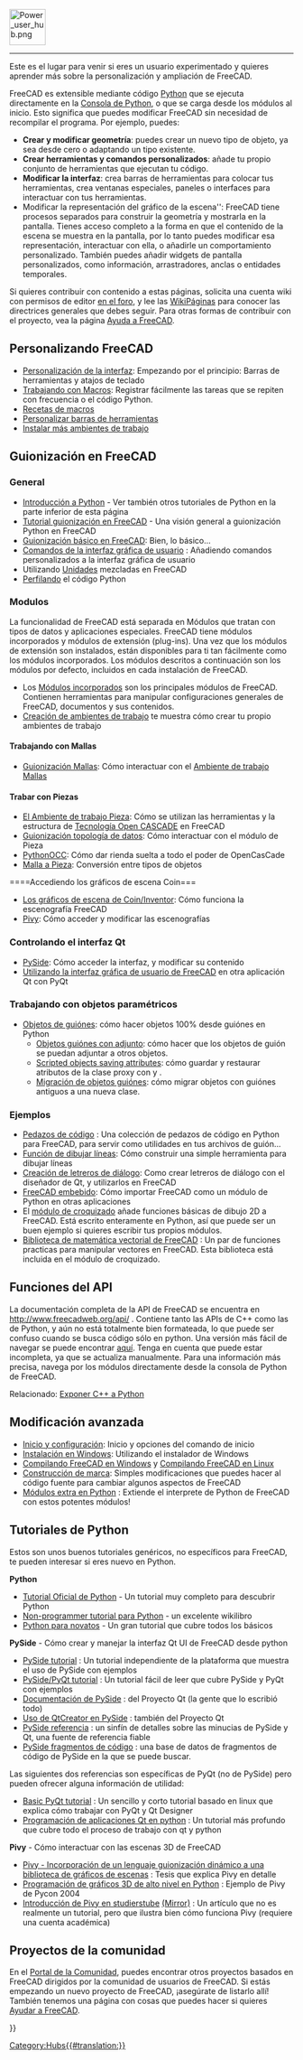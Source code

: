 <languages/>
{{TOCright}}
[[Image:Power_user_hub.png|64px]]
----

Este es el lugar para venir si eres un usuario experimentado y quieres aprender más sobre la personalización y ampliación de FreeCAD.

FreeCAD es extensible mediante código [[Python/es|Python]] que se ejecuta directamente en la [[Python_console/es|Consola de Python]], o que se carga desde los módulos al inicio. Esto significa que puedes modificar FreeCAD sin necesidad de recompilar el programa. Por ejemplo, puedes:
* '''Crear y modificar geometría''': puedes crear un nuevo tipo de objeto, ya sea desde cero o adaptando un tipo existente.
* '''Crear herramientas y comandos personalizados''': añade tu propio conjunto de herramientas que ejecutan tu código.
* '''Modificar la interfaz''': crea barras de herramientas para colocar tus herramientas, crea ventanas especiales, paneles o interfaces para interactuar con tus herramientas.
*Modificar la representación del gráfico de la escena'': FreeCAD tiene procesos separados para construir la geometría y mostrarla en la pantalla. Tienes acceso completo a la forma en que el contenido de la escena se muestra en la pantalla, por lo tanto puedes modificar esa representación, interactuar con ella, o añadirle un comportamiento personalizado. También puedes añadir widgets de pantalla personalizados, como información, arrastradores, anclas o entidades temporales.

<div class="mw-translate-fuzzy">
Si quieres contribuir con contenido a estas páginas, solicita una cuenta wiki con permisos de editor [https://forum.freecadweb.org/viewtopic.php?f=21&t=6830 en el foro], y lee las [[WikiPages/es|WikiPáginas]] para conocer las directrices generales que debes seguir. Para otras formas de contribuir con el proyecto, vea la página [[Help_FreeCAD/es|Ayuda a FreeCAD]].
</div>

<span id="Customizing_FreeCAD"></span>
== Personalizando FreeCAD ==

* [[Interface Customization/es|Personalización de la interfaz]]: Empezando por el principio: Barras de herramientas y atajos de teclado
* [[Macros/es|Trabajando con Macros]]: Registrar fácilmente las tareas que se repiten con frecuencia o el código Python.
* [[Macros_recipes/es|Recetas de macros]]
* [[Customize_Toolbars/es|Personalizar barras de herramientas]]
* [[Installing_more_workbenches/es|Instalar más ambientes de trabajo]]

<span id="Scripting_in_FreeCAD"></span>
== Guionización en FreeCAD ==

===General===

<div class="mw-translate-fuzzy">
* [[Introduction_to_Python/es|Introducción a Python]] - Ver también otros tutoriales de Python en la parte inferior de esta página
* [[Python_scripting_tutorial/es|Tutorial guionización en FreeCAD]] - Una visión general a guionización Python en FreeCAD
* [[FreeCAD_Scripting_Basics/es|Guionización básico en FreeCAD]]: Bien, lo básico...
* [[Gui_Command/es|Comandos de la interfaz gráfica de usuario]] : Añadiendo comandos personalizados a la interfaz gráfica de usuario
* Utilizando [[Units/es|Unidades]] mezcladas en FreeCAD
* [[Profiling/es|Perfilando]] el código Python
</div>

<span id="Modules"></span>
=== Modulos ===

La funcionalidad de FreeCAD está separada en Módulos que tratan con tipos de datos y aplicaciones especiales. FreeCAD tiene módulos incorporados y módulos de extensión (plug-ins). Una vez que los módulos de extensión son instalados, están disponibles para ti tan fácilmente como los módulos incorporados. Los módulos descritos a continuación son los módulos por defecto, incluidos en cada instalación de FreeCAD.

* Los [[Builtin modules/es|Módulos incorporados]] son los principales módulos de FreeCAD. Contienen herramientas para manipular configuraciones generales de FreeCAD, documentos y sus contenidos.
* [[Workbench creation/es|Creación de ambientes de trabajo]] te muestra cómo crear tu propio ambientes de trabajo

<span id="Working_with_Meshes"></span>
====Trabajando con Mallas====

* [[Mesh_Scripting/es|Guionización Mallas]]: Cómo interactuar con el [[Mesh_Workbench/es|Ambiente de trabajo Mallas]]

<span id="Working_with_Parts"></span>
====Trabar con Piezas====

<div class="mw-translate-fuzzy">
* [[Part_Workbench/es|El Ambiente de trabajo Pieza]]: Cómo se utilizan las herramientas y la estructura de [http://en.wikipedia.org/wiki/Open_CASCADE Tecnología Open CASCADE] en FreeCAD
* [[Topological data scripting/es|Guionización topología de datos]]: Cómo interactuar con el módulo de Pieza
* [[pythonOCC/es|PythonOCC]]: Cómo dar rienda suelta a todo el poder de OpenCasCade
* [[Mesh to Part/es|Malla a Pieza]]: Conversión entre tipos de objetos
</div>

<span id="Accessing_the_Coin_scenegraph"></span>
====Accediendo los gráficos de escena Coin===

* [[Scenegraph/es|Los gráficos de escena de Coin/Inventor]]: Cómo funciona la escenografía FreeCAD
* [[Pivy/es|Pivy]]: Cómo acceder y modificar las escenografías

<span id="Controlling_the_Qt_interface"></span>
===Controlando el interfaz Qt===

* [[PySide/es|PySide]]: Cómo acceder la interfaz, y modificar su contenido
* [[Embedding FreeCADGui/es|Utilizando la interfaz gráfica de usuario de FreeCAD]] en otra aplicación Qt con PyQt

<span id="Working_with_parametric_objects"></span>
===Trabajando con objetos paramétricos===

<div class="mw-translate-fuzzy">
* [[Scripted_objects/es|Objetos de guiónes]]: cómo hacer objetos 100% desde guiónes en Python
** [[Scripted_objects_with_attachment/es|Objetos guiónes con adjunto]]: cómo hacer que los objetos de guión se puedan adjuntar a otros objetos.
** [[Scripted_objects_saving_attributes/es|Scripted objects saving attributes]]: cómo guardar y restaurar atributos de la clase proxy con {{incode|__getstate__}} y {{incode|__setstate__}}.
** [[Scripted_objects_migration/es|Migración de objetos guiónes]]: cómo migrar objetos con guiónes antiguos a una nueva clase.
</div>

<span id="Examples"></span>
===Ejemplos===

* [[Code snippets/es|Pedazos de código]] : Una colección de pedazos de código en Python para FreeCAD, para servir como utilidades en tus archivos de guión...
* [[Line drawing function/es|Función de dibujar líneas]]: Cómo construir una simple herramienta para dibujar líneas
* [[Dialog creation/es|Creación de letreros de diálogo]]: Como crear letreros de diálogo con el diseñador de Qt, y utilizarlos en FreeCAD
* [[Embedding FreeCAD/es|FreeCAD embebido]]: Cómo importar FreeCAD como un módulo de Python en otras aplicaciones
* El [[Draft_Workbench/es|módulo de croquizado]] añade funciones básicas de dibujo 2D a FreeCAD. Está escrito enteramente en Python, así que puede ser un buen ejemplo si quieres escribir tus propios módulos.
* [[FreeCAD vector math library/es|Biblioteca de matemática vectorial de FreeCAD]] : Un par de funciones practicas para manipular vectores en FreeCAD. Esta biblioteca está incluida en el módulo de croquizado.

<span id="API_Functions"></span>
== Funciones del API ==

<div class="mw-translate-fuzzy">
La documentación completa de la API de FreeCAD se encuentra en http://www.freecadweb.org/api/ . Contiene tanto las APIs de C++ como las de Python, y aún no está totalmente bien formateada, lo que puede ser confuso cuando se busca código sólo en python. Una versión más fácil de navegar se puede encontrar [[:Category:API|aquí]]. Tenga en cuenta que puede estar incompleta, ya que se actualiza manualmente. Para una información más precisa, navega por los módulos directamente desde la consola de Python de FreeCAD.
</div>

Relacionado: [[Exposing_C%2B%2B_to_Python/es|Exponer C++ a Python]]

<span id="Advanced_modification"></span>
== Modificación avanzada ==

* [[Start_up_and_Configuration/es|Inicio y configuración]]: Inicio y opciones del comando de inicio
* [[Installing_on_Windows/es|Instalación en Windows]]: Utilizando el instalador de Windows
* [[Compile_on_Windows/es|Compilando FreeCAD en Windows]] y [[Compile_on_Linux/es|Compilando FreeCAD en Linux]]
* [[Branding/es|Construcción de marca]]: Simples modificaciones que puedes hacer al código fuente para cambiar algunos aspectos de FreeCAD
* [[Extra_python_modules/es|Módulos extra en Python]] : Extiende el interprete de Python de FreeCAD con estos potentes módulos!

<span id="Python_tutorials"></span>
== Tutoriales de Python ==

Estos son unos buenos tutoriales genéricos, no específicos para FreeCAD, te pueden interesar si eres nuevo en Python.

'''Python'''
* [https://docs.python.org/3/tutorial/index.html  Tutorial Oficial de Python] - Un tutorial muy completo para descubrir Python
* [https://en.wikibooks.org/wiki/Non-Programmer%27s_Tutorial_for_Python_3 Non-programmer tutorial para Python] - un excelente wikilibro
* [http://npt.cc.rsu.ru/user/wanderer/ODP/Python_for_Newbies.htm Python para novatos] - Un gran tutorial que cubre todos los básicos

'''PySide''' - Cómo crear y manejar la interfaz Qt UI de FreeCAD desde python
* [http://zetcode.com/gui/pysidetutorial/ PySide tutorial] : Un tutorial independiente de la plataforma que muestra el uso de PySide con ejemplos
* [http://www.pythoncentral.io/series/python-pyside-pyqt-tutorial/ PySide/PyQt tutorial] : Un tutorial fácil de leer que cubre PySide y PyQt con ejemplos
* [http://qt-project.org/wiki/PySideDocumentation Documentación de PySide] : del Proyecto Qt (la gente que lo escribió todo)
* [http://qt-project.org/wiki/QtCreator_and_PySide Uso de QtCreator en PySide] : también del Proyecto Qt
* [http://srinikom.github.io/pyside-docs/index.html PySide referencia] : un sinfín de detalles sobre las minucias de PySide y Qt, una fuente de referencia fiable
* [http://nullege.com/codes/search?cq=PySide PySide fragmentos de código] : una base de datos de fragmentos de código de PySide en la que se puede buscar.

Las siguientes dos referencias son específicas de PyQt (no de PySide) pero pueden ofrecer alguna información de utilidad:
* [http://www.cs.usfca.edu/~afedosov/qttut/ Basic PyQt tutorial] : Un sencillo y corto tutorial basado en linux que explica cómo trabajar con PyQt y Qt Designer
* [http://vizzzion.org/?id=pyqt Programación de aplicaciones Qt en python] : Un tutorial más profundo que cubre todo el proceso de trabajo con qt y python

'''Pivy''' - Cómo interactuar con las escenas 3D de FreeCAD
* [http://citeseerx.ist.psu.edu/viewdoc/download?doi=10.1.1.108.947&rep=rep1&type=pdf Pivy - Incorporación de un lenguaje guionización dinámico a una biblioteca de gráficos de escenas] : Tesis que explica Pivy en detalle
* [http://ftp.ntua.gr/mirror/python/pycon/dc2004/papers/47/ Programación de gráficos 3D de alto nivel en Python] : Ejemplo de Pivy de Pycon 2004
* [https://www.semanticscholar.org/paper/Integrating-Pivy-into-Studierstube-4.2-Gruber/08c9a89c8326c87f81c2d83428029fbfb6c2ae64 Introducción de Pivy en studierstube] [https://www.researchgate.net/publication/228737136_Integrating_Pivy_into_Studierstube_42 (Mirror)] : Un artículo que no es realmente un tutorial, pero que ilustra bien cómo funciona Pivy (requiere una cuenta académica)

<span id="Community_projects"></span>
== Proyectos de la comunidad == 

En el [[FreeCAD Community Portal/es|Portal de la Comunidad]], puedes encontrar otros proyectos basados en FreeCAD dirigidos por la comunidad de usuarios de FreeCAD. Si estás empezando un nuevo proyecto de FreeCAD, ¡asegúrate de listarlo allí! También tenemos una página con cosas que puedes hacer si quieres  [[Help FreeCAD/es|Ayudar a FreeCAD]].


{{Powerdocnavi{{#translation:}}}}
[[Category:Hubs{{#translation:}}]]
